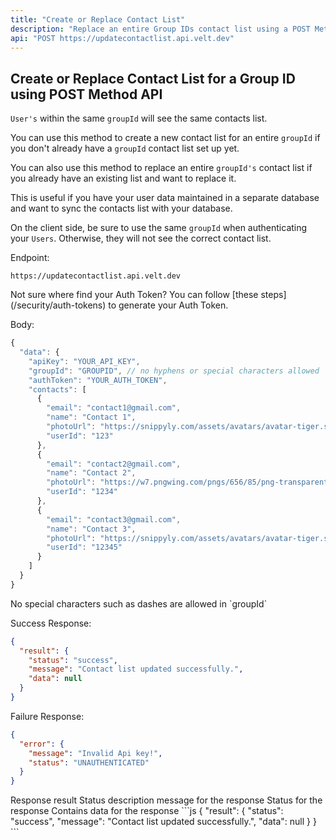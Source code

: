 ```yaml
---
title: "Create or Replace Contact List"
description: "Replace an entire Group IDs contact list using a POST Method."
api: "POST https://updatecontactlist.api.velt.dev"
---
```



## Create or Replace Contact List for a Group ID using POST Method API

`User's` within the same `groupId` will see the same contacts list. 

You can use this method to create a new contact list for an entire `groupId` if you don't already have a `groupId` contact list set up yet.

You can also use this method to replace an entire `groupId's` contact list if you already have an existing list and want to replace it.

This is useful if you have your user data maintained in a separate database and want to sync the contacts list with your database.

<Warning>On the client side, be sure to use the same `groupId` when authenticating your `Users`. Otherwise, they will not see the correct contact list.</Warning>

Endpoint:
```
https://updatecontactlist.api.velt.dev
```

<Info>
Not sure where find your Auth Token? You can follow [these steps](/security/auth-tokens) to generate your Auth Token.
</Info>

Body:
```jsx
{
  "data": {
    "apiKey": "YOUR_API_KEY",
    "groupId": "GROUPID", // no hyphens or special characters allowed
    "authToken": "YOUR_AUTH_TOKEN", 
    "contacts": [
      {
        "email": "contact1@gmail.com",
        "name": "Contact 1",
        "photoUrl": "https://snippyly.com/assets/avatars/avatar-tiger.svg",
        "userId": "123"
      },
      {
        "email": "contact2@gmail.com",
        "name": "Contact 2",
        "photoUrl": "https://w7.pngwing.com/pngs/656/85/png-transparent-yellow-circles-background-other-orange-computer-wallpaper.png",
        "userId": "1234"
      },
      {
        "email": "contact3@gmail.com",
        "name": "Contact 3",
        "photoUrl": "https://snippyly.com/assets/avatars/avatar-tiger.svg",
        "userId": "12345"
      }
    ]
  }
}
```



<Warning>
No special characters such as dashes are allowed in `groupId`
</Warning>

Success Response:

```json
{
  "result": {
    "status": "success",
    "message": "Contact list updated successfully.",
    "data": null
  }
}
```

Failure Response:

```JSON
{
  "error": {
    "message": "Invalid Api key!",
    "status": "UNAUTHENTICATED"
  }
}
```

<ResponseField name="result" type="object">
Response result
</ResponseField>

<Expandable title="result" defaultOpen={true}>


<ResponseField name="message" type="string">
Status description message for the response
</ResponseField>

<ResponseField name="status" type="string">
Status for the response
</ResponseField>


<ResponseField name="data" type="object">
Contains data for the response
</ResponseField>


</Expandable>




<ResponseExample>
```js
{
  "result": {
    "status": "success",
    "message": "Contact list updated successfully.",
    "data": null
  }
}
```
</ResponseExample>